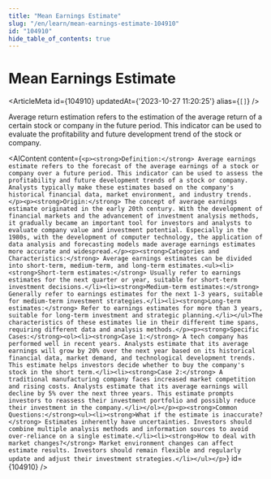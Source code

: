 ```yaml
---
title: "Mean Earnings Estimate"
slug: "/en/learn/mean-earnings-estimate-104910"
id: "104910"
hide_table_of_contents: true
---
```



# Mean Earnings Estimate

<ArticleMeta id={104910} updatedAt={'2023-10-27 11:20:25'} alias={`[]`} />
<div className='border-solid border-b border-t-0 my-4 border-[var(--ifm-color-gray-300)]' />

Average return estimation refers to the estimation of the average return of a certain stock or company in the future period. This indicator can be used to evaluate the profitability and future development trend of the stock or company.

<AIContent content={`<p><strong>Definition:</strong> Average earnings estimate refers to the forecast of the average earnings of a stock or company over a future period. This indicator can be used to assess the profitability and future development trends of a stock or company. Analysts typically make these estimates based on the company's historical financial data, market environment, and industry trends.</p><p><strong>Origin:</strong> The concept of average earnings estimate originated in the early 20th century. With the development of financial markets and the advancement of investment analysis methods, it gradually became an important tool for investors and analysts to evaluate company value and investment potential. Especially in the 1980s, with the development of computer technology, the application of data analysis and forecasting models made average earnings estimates more accurate and widespread.</p><p><strong>Categories and Characteristics:</strong> Average earnings estimates can be divided into short-term, medium-term, and long-term estimates.<ul><li><strong>Short-term estimates:</strong> Usually refer to earnings estimates for the next quarter or year, suitable for short-term investment decisions.</li><li><strong>Medium-term estimates:</strong> Generally refer to earnings estimates for the next 1-3 years, suitable for medium-term investment strategies.</li><li><strong>Long-term estimates:</strong> Refer to earnings estimates for more than 3 years, suitable for long-term investment and strategic planning.</li></ul>The characteristics of these estimates lie in their different time spans, requiring different data and analysis methods.</p><p><strong>Specific Cases:</strong><ol><li><strong>Case 1:</strong> A tech company has performed well in recent years. Analysts estimate that its average earnings will grow by 20% over the next year based on its historical financial data, market demand, and technological development trends. This estimate helps investors decide whether to buy the company's stock in the short term.</li><li><strong>Case 2:</strong> A traditional manufacturing company faces increased market competition and rising costs. Analysts estimate that its average earnings will decline by 5% over the next three years. This estimate prompts investors to reassess their investment portfolio and possibly reduce their investment in the company.</li></ol></p><p><strong>Common Questions:</strong><ul><li><strong>What if the estimate is inaccurate?</strong> Estimates inherently have uncertainties. Investors should combine multiple analysis methods and information sources to avoid over-reliance on a single estimate.</li><li><strong>How to deal with market changes?</strong> Market environment changes can affect estimate results. Investors should remain flexible and regularly update and adjust their investment strategies.</li></ul></p>`} id={104910} />
